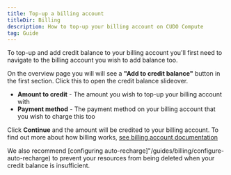 ```yaml
---
title: Top-up a billing account
titleDir: Billing
description: How to top-up your billing account on CUDO Compute
tag: Guide
---
```


To top-up and add credit balance to your billing account you'll first need to navigate to the billing account you wish to add balance too.

On the overview page you will will see a **"Add to credit balance"** button in the first section. Click this to open the credit balance slideover.

- **Amount to credit** - The amount you wish to top-up your billing account with
- **Payment method** - The payment method on your billing account that you wish to charge this too

Click **Continue** and the amount will be credited to your billing account. To find out more about how billing works, [see billing account documentation](/billing)

<Note>
We also recommend [configuring auto-recharge]"/guides/billing/configure-auto-recharge) to prevent your resources from being deleted when your credit balance is insufficient.
</Note>
